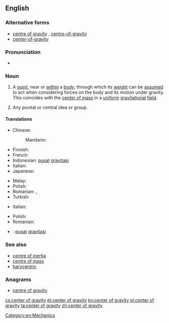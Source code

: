 ==English==
{{wikipedia}}

===Alternative forms===
* [[centre of gravity]] {{qualifier|British and Canadian spelling}}, [[centre-of-gravity]] {{qualifier|attributive}}
* [[center-of-gravity]] {{qualifier|attributive}}

===Pronunciation===
* {{IPA|/ˌsen.tər əv ˈɡræv.ə.ti/|lang=en}}

===Noun===
{{en-noun|head=[[center]] [[of]] [[gravity]]|centers of gravity}} {{term-context|American spelling|lang=en}}

# {{context|physics|lang=en}} A [[point]], near or [[within]] a [[body]], through which its [[weight]] can be [[assumed]] to act when considering forces on the body and its motion under gravity.  This coincides with the [[center of mass]] in a [[uniform]] [[gravitational]] [[field]].
# {{context|metaphorical|lang=en}} Any pivotal or central idea or group.

====Translations====
{{trans-top|a point, near or within a body, at which the object's mass can be assumed to be concentrated}}
* Chinese:
*: Mandarin: {{t|cmn|重力中心|tr=zhònglì zhōngxīn|sc=Hani}}
* Finnish: {{t|fi|painopiste}}
* French: {{t+|fr|centre de gravité|m}}
* Indonesian: [[pusat]] [[gravitasi]]
* Italian: {{t+|it|baricentro|m}}
* Japanese: {{t+|ja|重心|tr=じゅうしん, jūshin}}
{{trans-mid}}
* Malay: {{t|ms|pusat graviti}}
* Polish: {{t|pl|środek ciężkości}}
* Romanian: {{t|ro|centru de greutate|n}}, {{t|ro|centre de greutate|n-p}}
* Turkish: {{t+|tr|ağırlık merkezi}}
{{trans-bottom}}

{{trans-top|any pivotal or central idea or group}}
* Italian: {{t+|it|baricentro|m}}
{{trans-mid}}
* Polish: {{t|pl|środek ciężkości|m}}
* Romanian: {{t|ro|centru de greutate}}
{{trans-bottom}}

{{checktrans-top}}
* {{ttbc|id}}: [[pusat]] [[gravitasi]]
{{trans-mid}}
{{trans-bottom}}

===See also===
* [[centre of inertia]]
* [[centre of mass]]
* [[barycentric]]

===Anagrams===
* [[centre of gravity#English|centre of gravity]]

[[Category:en:Mechanics]]

[[cs:center of gravity]]
[[et:center of gravity]]
[[kn:center of gravity]]
[[pl:center of gravity]]
[[ta:center of gravity]]
[[zh:center of gravity]]